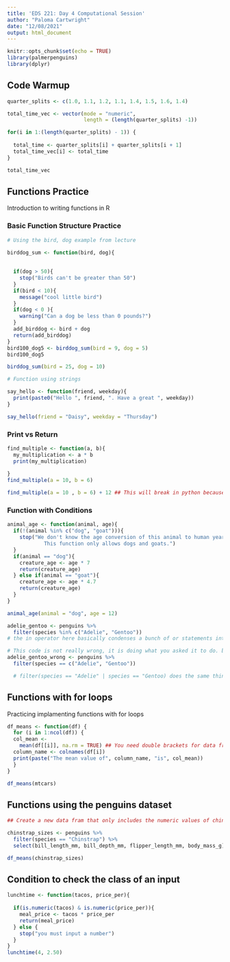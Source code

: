 ```yaml
---
title: 'EDS 221: Day 4 Computational Session'
author: "Paloma Cartwright"
date: "12/08/2021"
output: html_document
---
```


```r
knitr::opts_chunk$set(echo = TRUE)
library(palmerpenguins)
library(dplyr)
```

## Code Warmup 

```r

quarter_splits <- c(1.0, 1.1, 1.2, 1.1, 1.4, 1.5, 1.6, 1.4)

total_time_vec <- vector(mode = "numeric", 
                         length = (length(quarter_splits) -1))

for(i in 1:(length(quarter_splits) - 1)) {
  
  total_time <- quarter_splits[i] + quarter_splits[i + 1]
  total_time_vec[i] <- total_time
}

total_time_vec

```

## Functions Practice 

Introduction to writing functions in R 

### Basic Function Structure Practice 

```r

# Using the bird, dog example from lecture 

birddog_sum <- function(bird, dog){
  
  
  if(dog > 50){
    stop("Birds can't be greater than 50")
  }
  if(bird < 10){
    message("cool little bird")
  }
  if(dog < 0 ){
    warning("Can a dog be less than 0 pounds?")
  }
  add_birddog <- bird + dog 
  return(add_birddog)
}
bird100_dog5 <- birddog_sum(bird = 9, dog = 5)
bird100_dog5

birddog_sum(bird = 25, dog = 10)


```

```r
# Function using strings 

say_hello <- function(friend, weekday){
  print(paste0("Hello ", friend, ". Have a great ", weekday))
}

say_hello(friend = "Daisy", weekday = "Thursday")
```

### Print vs Return 

```r

find_multiple <- function(a, b){
  my_multiplication <- a * b 
  print(my_multiplication)
  
}
find_multiple(a = 10, b = 6)

find_multiple(a = 10 , b = 6) + 12 ## This will break in python because you need to return the my_multiplication value instead of print.
```

### Function with Conditions 

```r

animal_age <- function(animal, age){
  if(!(animal %in% c("dog", "goat"))){
    stop("We don't know the age conversion of this animal to human years. 
            This function only allows dogs and goats.")
  }
  if(animal == "dog"){
    creature_age <- age * 7 
    return(creature_age)
  } else if(animal == "goat"){
    creature_age <- age * 4.7 
    return(creature_age)
  }
}

animal_age(animal = "dog", age = 12)

```

```r
adelie_gentoo <- penguins %>% 
  filter(species %in% c("Adelie", "Gentoo"))
# the in operator here basically condenses a bunch of or statements into something more manageable. 
```

```r

# This code is not really wrong, it is doing what you asked it to do. but we also know that this is bad and we should use the %in% instead of the ==. This only has 100+ entries instead of 200+ 
adelie_gentoo_wrong <- penguins %>% 
  filter(species == c("Adelie", "Gentoo"))

  # filter(species == "Adelie" | species == "Gentoo) does the same thing as the in function above
```

## Functions with for loops 

Practicing implamenting functions with for loops 

```r

df_means <- function(df) {
  for (i in 1:ncol(df)) {
  col_mean <-
    mean(df[[i]], na.rm = TRUE) ## You need double brackets for data frames to access the vector of values
  column_name <- colnames(df[i])
  print(paste("The mean value of", column_name, "is", col_mean))
  }
}

df_means(mtcars) 

```


## Functions using the penguins dataset 

```r
## Create a new data fram that only includes the numeric values of chinstrap penguins 

chinstrap_sizes <- penguins %>% 
  filter(species == "Chinstrap") %>% 
  select(bill_length_mm, bill_depth_mm, flipper_length_mm, body_mass_g)

df_means(chinstrap_sizes)
```

## Condition to check the class of an input 

```r
lunchtime <- function(tacos, price_per){
  
  if(is.numeric(tacos) & is.numeric(price_per)){
    meal_price <- tacos * price_per
    return(meal_price)
  } else {
    stop("you must input a number")
  }
}
lunchtime(4, 2.50)
```



